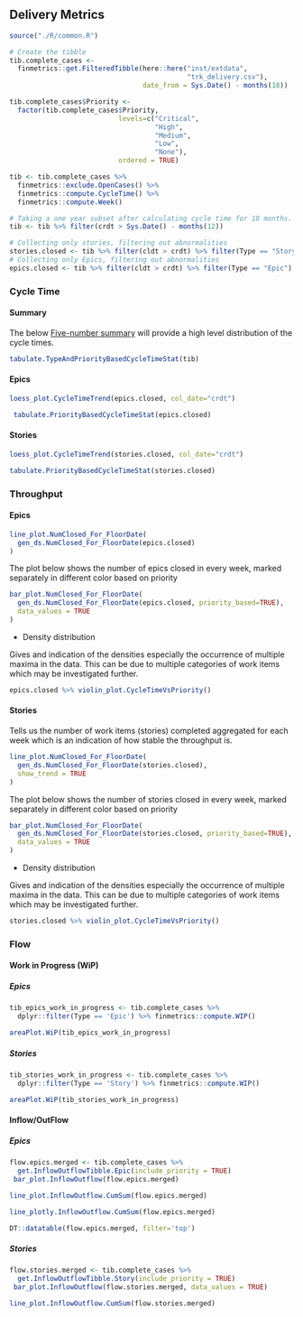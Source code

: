 ## Delivery Metrics 

```r
source("./R/common.R")
```

```r

# Create the tibble
tib.complete_cases <-
  finmetrics::get.FilteredTibble(here::here("inst/extdata",
                                            "trk_delivery.csv"),
                                 date_from = Sys.Date() - months(18))

tib.complete_cases$Priority <- 
  factor(tib.complete_cases$Priority, 
                           levels=c("Critical",
                                    "High", 
                                    "Medium", 
                                    "Low", 
                                    "None"), 
                           ordered = TRUE)

tib <- tib.complete_cases %>%
  finmetrics::exclude.OpenCases() %>% 
  finmetrics::compute.CycleTime() %>%
  finmetrics::compute.Week()

# Taking a one year subset after calculating cycle time for 18 months.
tib <- tib %>% filter(crdt > Sys.Date() - months(12))

# Collecting only stories, filtering out abnormalities
stories.closed <- tib %>% filter(cldt > crdt) %>% filter(Type == "Story")
# Collecting only Epics, filtering out abnormalities
epics.closed <- tib %>% filter(cldt > crdt) %>% filter(Type == "Epic")


```

###  Cycle Time


#### Summary

The below [Five-number summary](https://en.wikipedia.org/wiki/Five-number_summary) will provide a high level distribution of the cycle times. 

```r
tabulate.TypeAndPriorityBasedCycleTimeStat(tib)
```

#### Epics


```r
loess_plot.CycleTimeTrend(epics.closed, col_date="crdt")
```


```r
 tabulate.PriorityBasedCycleTimeStat(epics.closed)
```

#### Stories

```r

loess_plot.CycleTimeTrend(stories.closed, col_date="crdt")

```


```r

tabulate.PriorityBasedCycleTimeStat(stories.closed)

```

### Throughput

#### Epics

```r

line_plot.NumClosed_For_FloorDate(
  gen_ds.NumClosed_For_FloorDate(epics.closed)
)

```

The plot below shows the number of epics closed in every week, marked separately in different color based on priority

```r

bar_plot.NumClosed_For_FloorDate(
  gen_ds.NumClosed_For_FloorDate(epics.closed, priority_based=TRUE),
  data_values = TRUE
)

```

- Density distribution

Gives and indication of the densities especially the occurrence of multiple maxima in the data. This can be due to multiple categories of work items which may be investigated further. 

```r
epics.closed %>% violin_plot.CycleTimeVsPriority()
```


#### Stories


Tells us the number of work items (stories) completed aggregated for each 
week which is an indication of how stable the throughput is.

```r

line_plot.NumClosed_For_FloorDate(
  gen_ds.NumClosed_For_FloorDate(stories.closed), 
  show_trend = TRUE
)

```

The plot below shows the number of stories closed in every week, marked separately in different color based on priority


```r

bar_plot.NumClosed_For_FloorDate(
  gen_ds.NumClosed_For_FloorDate(stories.closed, priority_based=TRUE),
  data_values = TRUE
)

```

- Density distribution

Gives and indication of the densities especially the occurrence of multiple maxima in the data. This can be due to multiple categories of work items which may be investigated further. 

```r

stories.closed %>% violin_plot.CycleTimeVsPriority()

```


### Flow

#### Work in Progress (WiP)

##### Epics 

```r
tib_epics_work_in_progress <- tib.complete_cases %>%
  dplyr::filter(Type == 'Epic') %>% finmetrics::compute.WIP()

```

```r
areaPlot.WiP(tib_epics_work_in_progress)
```

##### Stories

```r
tib_stories_work_in_progress <- tib.complete_cases %>%
  dplyr::filter(Type == 'Story') %>% finmetrics::compute.WIP()

```

```r
areaPlot.WiP(tib_stories_work_in_progress)
```

#### Inflow/OutFlow

##### Epics

```r
flow.epics.merged <- tib.complete_cases %>%
  get.InflowOutflowTibble.Epic(include_priority = TRUE)
 bar_plot.InflowOutflow(flow.epics.merged)
```

```r
line_plot.InflowOutflow.CumSum(flow.epics.merged)
```

```r
line_plotly.InflowOutflow.CumSum(flow.epics.merged)
```

```r
DT::datatable(flow.epics.merged, filter='top')
```
##### Stories

```r
flow.stories.merged <- tib.complete_cases %>%
  get.InflowOutflowTibble.Story(include_priority = TRUE)
 bar_plot.InflowOutflow(flow.stories.merged, data_values = TRUE)
```

```r
line_plot.InflowOutflow.CumSum(flow.stories.merged)
```
